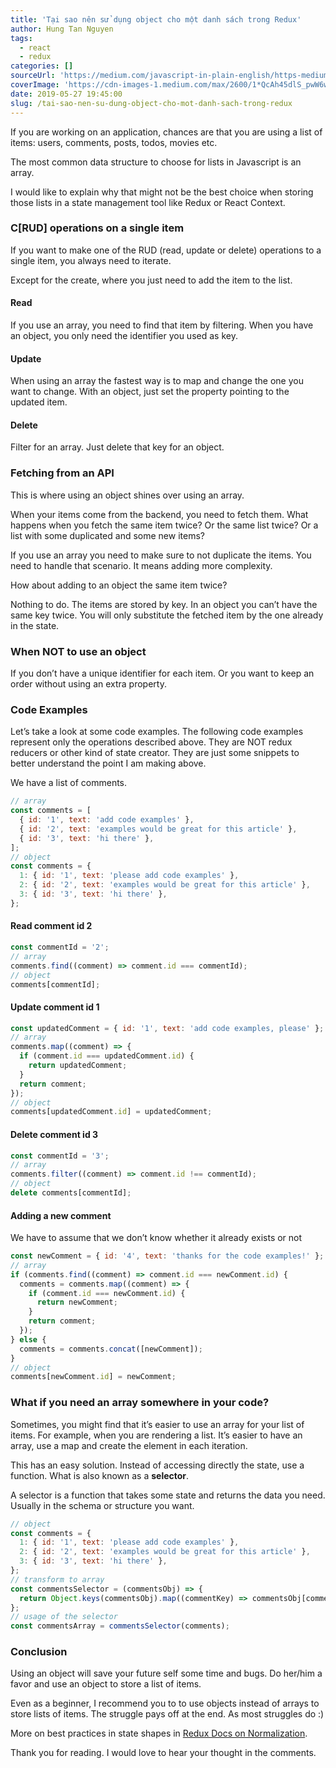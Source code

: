 ```yaml
---
title: 'Tại sao nên sử dụng object cho một danh sách trong Redux'
author: Hung Tan Nguyen
tags:
  - react
  - redux
categories: []
sourceUrl: 'https://medium.com/javascript-in-plain-english/https-medium-com-javascript-in-plain-english-why-you-should-use-an-object-not-an-array-for-lists-bee4a1fbc8bd'
coverImage: 'https://cdn-images-1.medium.com/max/2600/1*QcAh45dlS_pwW6wvoS7JOQ.jpeg'
date: 2019-05-27 19:45:00
slug: /tai-sao-nen-su-dung-object-cho-mot-danh-sach-trong-redux
---
```


If you are working on an application, chances are that you are using a list of items: users, comments, posts, todos, movies etc.

The most common data structure to choose for lists in Javascript is an array.

I would like to explain why that might not be the best choice when storing those lists in a state management tool like Redux or React Context.

### C[RUD] operations on a single item

If you want to make one of the RUD (read, update or delete) operations to a single item, you always need to iterate.

Except for the create, where you just need to add the item to the list.

#### Read

If you use an array, you need to find that item by filtering. When you have an object, you only need the identifier you used as key.

#### Update

When using an array the fastest way is to map and change the one you want to change. With an object, just set the property pointing to the updated item.

#### Delete

Filter for an array. Just delete that key for an object.

### Fetching from an API

This is where using an object shines over using an array.

When your items come from the backend, you need to fetch them. What happens when you fetch the same item twice? Or the same list twice? Or a list with some duplicated and some new items?

If you use an array you need to make sure to not duplicate the items. You need to handle that scenario. It means adding more complexity.

How about adding to an object the same item twice?

Nothing to do. The items are stored by key. In an object you can’t have the same key twice. You will only substitute the fetched item by the one already in the state.

### When NOT to use an object

If you don’t have a unique identifier for each item. Or you want to keep an order without using an extra property.

### Code Examples

Let’s take a look at some code examples. The following code examples represent only the operations described above. They are NOT redux reducers or other kind of state creator. They are just some snippets to better understand the point I am making above.

We have a list of comments.

```javascript
// array
const comments = [
  { id: '1', text: 'add code examples' },
  { id: '2', text: 'examples would be great for this article' },
  { id: '3', text: 'hi there' },
];
// object
const comments = {
  1: { id: '1', text: 'please add code examples' },
  2: { id: '2', text: 'examples would be great for this article' },
  3: { id: '3', text: 'hi there' },
};
```

#### Read comment id 2

```javascript
const commentId = '2';
// array
comments.find((comment) => comment.id === commentId);
// object
comments[commentId];
```

#### Update comment id 1

```javascript
const updatedComment = { id: '1', text: 'add code examples, please' };
// array
comments.map((comment) => {
  if (comment.id === updatedComment.id) {
    return updatedComment;
  }
  return comment;
});
// object
comments[updatedComment.id] = updatedComment;
```

#### Delete comment id 3

```javascript
const commentId = '3';
// array
comments.filter((comment) => comment.id !== commentId);
// object
delete comments[commentId];
```

#### Adding a new comment

We have to assume that we don’t know whether it already exists or not

```javascript
const newComment = { id: '4', text: 'thanks for the code examples!' };
// array
if (comments.find((comment) => comment.id === newComment.id) {
  comments = comments.map((comment) => {
    if (comment.id === newComment.id) {
      return newComment;
    }
    return comment;
  });
} else {
  comments = comments.concat([newComment]);
}
// object
comments[newComment.id] = newComment;
```

### What if you need an array somewhere in your code?

Sometimes, you might find that it’s easier to use an array for your list of items. For example, when you are rendering a list. It’s easier to have an array, use a map and create the element in each iteration.

This has an easy solution. Instead of accessing directly the state, use a function. What is also known as a **selector**.

A selector is a function that takes some state and returns the data you need. Usually in the schema or structure you want.

```javascript
// object
const comments = {
  1: { id: '1', text: 'please add code examples' },
  2: { id: '2', text: 'examples would be great for this article' },
  3: { id: '3', text: 'hi there' },
};
// transform to array
const commentsSelector = (commentsObj) => {
  return Object.keys(commentsObj).map((commentKey) => commentsObj[commentKey]);
};
// usage of the selector
const commentsArray = commentsSelector(comments);
```

### Conclusion

Using an object will save your future self some time and bugs. Do her/him a favor and use an object to store a list of items.

Even as a beginner, I recommend you to to use objects instead of arrays to store lists of items. The struggle pays off at the end. As most struggles do :)

More on best practices in state shapes in [Redux Docs on Normalization](https://redux.js.org/recipes/structuring-reducers/normalizing-state-shape).

Thank you for reading. I would love to hear your thought in the comments.
